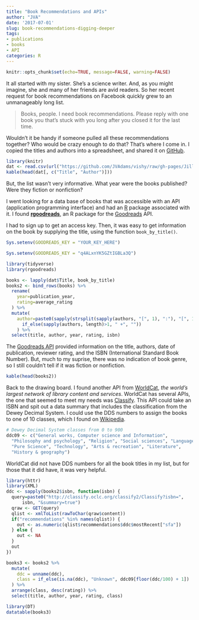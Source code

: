 ```yaml
---
title: "Book Recommendations and APIs"
author: "JVA"
date: '2017-07-01'
slug: book-recommendations-digging-deeper
tags:
- publications
- books
- API
categories: R
---
```


```r
knitr::opts_chunk$set(echo=TRUE, message=FALSE, warning=FALSE)
```


It all started with my sister.  She's a science writer.  And, as you might imagine, she and many of her friends are avid readers.  So her recent request for book recommendations on Facebook quickly grew to an unmanageably long list.

> Books, people. I need book recommendations. Please reply with one book you that's stuck with you long after you closed it for the last time.

Wouldn't it be handy if someone pulled all these recommendations together?  Who would be crazy enough to do that?  That's where I come in.  I copied the titles and authors into a spreadsheet, and shared it on [GitHub](https://github.com/JVAdams/vishy/blob/gh-pages/JillsFBBookList.csv). 

```r
library(knitr)
dat <- read.csv(url("https://github.com/JVAdams/vishy/raw/gh-pages/JillsFBBookList.csv"))
kable(head(dat[, c("Title", "Author")]))
```

But, the list wasn't very informative.  What year were the books published?  Were they fiction or nonfiction?

I went looking for a data base of books that was accessible with an API (application programming interface) and had an [R]() package associated with it.  I found **[rgoodreads](https://github.com/Famguy/rgoodreads)**, an R package for the [Goodreads](https://www.goodreads.com/) API.  

I had to sign up to get an access key.  Then, it was easy to get information on the book by supplying the title, using the function `book_by_title()`.

```r
Sys.setenv(GOODREADS_KEY = "YOUR_KEY_HERE")
```

```r
Sys.setenv(GOODREADS_KEY = "q4ALxnYK5GZtIGBLa3Q")
```

```r
library(tidyverse)
library(rgoodreads)

books <- lapply(dat$Title, book_by_title)
books2 <- bind_rows(books) %>%
  rename(
    year=publication_year,
    rating=average_rating
  ) %>%
  mutate(
    author=paste0(sapply(strsplit(sapply(authors, "[", 1), ":"), "[", 1),
      if_else(sapply(authors, length)>1, " +", ""))
    ) %>%
  select(title, author, year, rating, isbn)
```

The [Goodreads API](https://www.goodreads.com/api) provided information on the title, authors, date of publication, reviewer rating, and the ISBN (International Standard Book Number).  But, much to my suprise, there was no indication of book genre, so I still couldn't tell if it was fiction or nonfiction.

```r
kable(head(books2))
```

Back to the drawing board.  I found another API from [WorldCat](http://www.worldcat.org/), *the world's largest network of library content and services*. WorldCat has several APIs, the one that seemed to meet my needs was [Classify](https://platform.worldcat.org/api-explorer/apis/Classify).  This API could take an ISBN and spit out a data summary that includes the classification from the Dewey Decimal System. I could use the DDS numbers to assign the books to one of 10 classes, which I found on [Wikipedia](https://en.wikipedia.org/wiki/Dewey_Decimal_Classification#Classes).

```r
# Dewey Decimal System classes from 0 to 900
ddc09 <- c("General works, Computer science and Information", 
  "Philosophy and psychology", "Religion", "Social sciences", "Language", 
  "Pure Science", "Technology", "Arts & recreation", "Literature", 
  "History & geography")
```

WorldCat did not have DDS numbers for all the book titles in my list, but for those that it did have, it was very helpful.

```r
library(httr)
library(XML)
ddc <- sapply(books2$isbn, function(isbn) {
  query=paste0("http://classify.oclc.org/classify2/Classify?isbn=", 
      isbn, "&summary=true")
  qraw <- GET(query)
  qlist <- xmlToList(rawToChar(qraw$content))
  if("recommendations" %in% names(qlist)) {
    out <- as.numeric(qlist$recommendations$ddc$mostRecent["sfa"])
  } else {
    out <- NA
  }
  out
})

books3 <- books2 %>%
  mutate(
    ddc = unname(ddc),
    class = if_else(is.na(ddc), "Unknown", ddc09[floor(ddc/100) + 1])
  ) %>%
  arrange(class, desc(rating)) %>%
  select(title, author, year, rating, class)

library(DT)
datatable(books3)
```
